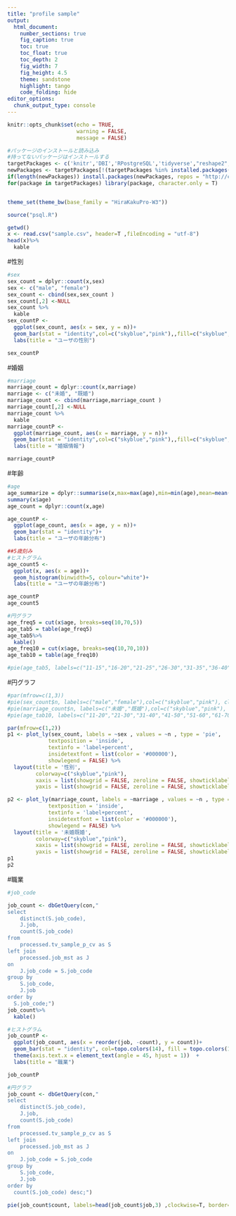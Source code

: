 ```yaml
---
title: "profile sample"
output:
  html_document:
    number_sections: true
    fig_caption: true
    toc: true
    toc_float: true
    toc_depth: 2
    fig_width: 7
    fig_height: 4.5
    theme: sandstone 
    highlight: tango
    code_folding: hide
editor_options: 
  chunk_output_type: console
---
```


```r
knitr::opts_chunk$set(echo = TRUE, 
                      warning = FALSE,
                      message = FALSE)
```


```r
#パッケージのインストールと読み込み
#持ってないパッケージはインストールする
targetPackages <- c('knitr','DBI','RPostgreSQL','tidyverse',"reshape2","lubridate","dbplot","DT","prettydoc","plotly") 
newPackages <- targetPackages[!(targetPackages %in% installed.packages()[,"Package"])]
if(length(newPackages)) install.packages(newPackages, repos = "http://cran.us.r-project.org")
for(package in targetPackages) library(package, character.only = T)


theme_set(theme_bw(base_family = "HiraKakuPro-W3"))

source("psql.R")

```



```r
getwd()
x <- read.csv("sample.csv", header=T ,fileEncoding = "utf-8")
head(x)%>%
  kable
```

#性別
```r
#sex
sex_count = dplyr::count(x,sex)
sex <- c("male", "female")
sex_count <- cbind(sex,sex_count )
sex_count[,2] <-NULL
sex_count %>%
  kable
sex_countP <-
  ggplot(sex_count, aes(x = sex, y = n))+
  geom_bar(stat = "identity",col=c("skyblue","pink"),,fill=c("skyblue","pink"))+
  labs(title = "ユーザの性別")

sex_countP

```

#婚姻
```r
#marriage
marriage_count = dplyr::count(x,marriage)
marriage <- c("未婚", "既婚")
marriage_count <- cbind(marriage,marriage_count )
marriage_count[,2] <-NULL
marriage_count %>%
  kable
marriage_countP <-
  ggplot(marriage_count, aes(x = marriage, y = n))+
  geom_bar(stat = "identity",col=c("skyblue","pink"),,fill=c("skyblue","pink"))+
  labs(title = "婚姻情報")

marriage_countP
```

#年齢
```r
#age
age_summarize = dplyr::summarise(x,max=max(age),min=min(age),mean=mean(age))
summary(x$age)
age_count = dplyr::count(x,age)

age_countP <-
  ggplot(age_count, aes(x = age, y = n))+
  geom_bar(stat = "identity")+
  labs(title = "ユーザの年齢分布")

##5歳刻み
#ヒストグラム
age_count5 <-
  ggplot(x, aes(x = age))+
  geom_histogram(binwidth=5, colour="white")+
  labs(title = "ユーザの年齢分布")

age_countP
age_count5

#円グラフ
age_freq5 = cut(x$age, breaks=seq(10,70,5))
age_tab5 = table(age_freq5)
age_tab5%>%
  kable()
age_freq10 = cut(x$age, breaks=seq(10,70,10))
age_tab10 = table(age_freq10)

#pie(age_tab5, labels=c("11-15","16-20","21-25","26-30","31-35","36-40","41-45","46-50","51-55","56-60","61-65","66-70"), clockwise=T, border="#ffffff", main="年齢分布", col=topo.colors(16))

```

#円グラフ
```r
#par(mfrow=c(1,3)) 
#pie(sex_count$n, labels=c("male","female"),col=c("skyblue","pink"), clockwise=T, border="#ffffff",main="性別")
#pie(marriage_count$n, labels=c("未婚","既婚"),col=c("skyblue","pink"), clockwise=T, border="#ffffff",main="婚姻情報")
#pie(age_tab10, labels=c("11-20","21-30","31-40","41-50","51-60","61-70"), clockwise=T, border="#ffffff", main="年齢分布", col=topo.colors(8))
```


```r
par(mfrow=c(1,2)) 
p1 <- plot_ly(sex_count, labels = ~sex , values = ~n , type = 'pie',
             textposition = 'inside',
             textinfo = 'label+percent',
             insidetextfont = list(color = '#000000'),
             showlegend = FALSE) %>%
  layout(title = '性別',
         colorway=c("skyblue","pink"),
         xaxis = list(showgrid = FALSE, zeroline = FALSE, showticklabels = FALSE),
         yaxis = list(showgrid = FALSE, zeroline = FALSE, showticklabels = FALSE))

p2 <- plot_ly(marriage_count, labels = ~marriage , values = ~n , type = 'pie',
             textposition = 'inside',
             textinfo = 'label+percent',
             insidetextfont = list(color = '#000000'),
             showlegend = FALSE) %>%
  layout(title = '未婚既婚',
         colorway=c("skyblue","pink"),
         xaxis = list(showgrid = FALSE, zeroline = FALSE, showticklabels = FALSE),
         yaxis = list(showgrid = FALSE, zeroline = FALSE, showticklabels = FALSE))
p1
p2

```


#職業
 
```r
#job_code

job_count <- dbGetQuery(con,"
select
	distinct(S.job_code),
	J.job,
	count(S.job_code)
from
	processed.tv_sample_p_cv as S
left join
	processed.job_mst as J	
on
	J.job_code = S.job_code
group by
	S.job_code,
	J.job
order by
  S.job_code;")
job_count%>%
  kable()

#ヒストグラム
job_countP <-
  ggplot(job_count, aes(x = reorder(job, -count), y = count))+
  geom_bar(stat = "identity", col=topo.colors(14), fill = topo.colors(14))+
  theme(axis.text.x = element_text(angle = 45, hjust = 1))  +
  labs(title = "職業") 

job_countP

#円グラフ
job_count <- dbGetQuery(con,"
select
	distinct(S.job_code),
	J.job,
	count(S.job_code)
from
	processed.tv_sample_p_cv as S
left join
	processed.job_mst as J	
on
	J.job_code = S.job_code
group by
	S.job_code,
	J.job
order by
  count(S.job_code) desc;")

pie(job_count$count, labels=head(job_count$job,3) ,clockwise=T, border="#ffffff", main="職業", col=topo.colors(14), radius = 1)
```


